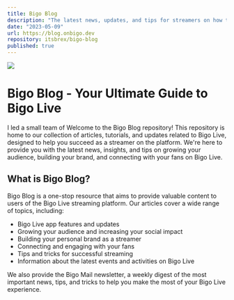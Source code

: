 ```yaml
---
title: Bigo Blog
description: "The latest news, updates, and tips for streamers on how to be successful, grow their audience, build their brand, and connect with fans."
date: "2023-05-09"
url: https://blog.onbigo.dev
repository: itsbrex/bigo-blog
published: true
---
```


[![](/bigo-blog.jpg)](https://blog.onbigo.dev/)

# Bigo Blog - Your Ultimate Guide to Bigo Live

I led a small team of Welcome to the Bigo Blog repository! This repository is home to our collection of articles, tutorials, and updates related to Bigo Live, designed to help you succeed as a streamer on the platform. We're here to provide you with the latest news, insights, and tips on growing your audience, building your brand, and connecting with your fans on Bigo Live.

## What is Bigo Blog?

Bigo Blog is a one-stop resource that aims to provide valuable content to users of the Bigo Live streaming platform. Our articles cover a wide range of topics, including:

- Bigo Live app features and updates
- Growing your audience and increasing your social impact
- Building your personal brand as a streamer
- Connecting and engaging with your fans
- Tips and tricks for successful streaming
- Information about the latest events and activities on Bigo Live

We also provide the Bigo Mail newsletter, a weekly digest of the most important news, tips, and tricks to help you make the most of your Bigo Live experience.